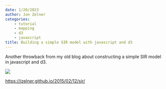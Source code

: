 ```yaml
---
date: 1/20/2023
author: Jon Zelner
categories:
    - tutorial
    - mapping
    - d3
    - javascript
title: Building a simple SIR model with javascript and d3
---
```


Another throwback from my old blog about constructing a simple SIR model in javascript and d3.

![](sir-example.png)  

[https://jzelner.github.io/2015/02/12/sir/](https://jzelner.github.io/2015/02/12/sir/)